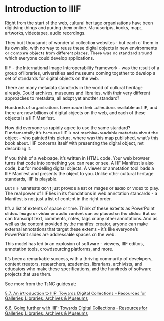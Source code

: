 # Introduction to IIIF

Right from the start of the web, cultural heritage organisations have been digitising things and putting them online. Manuscripts, books, maps, artworks, videotapes, audio recordings.

They built thousands of wonderful collection websites - but each of them in its own silo, with no way to reuse these digital objects in new environments or compare objects from different places. There was no standard around which everyone could develop applications.

IIIF - the International Image Interoperability Framework - was the result of a group of libraries, universities and museums coming together to develop a set of standards for digital objects on the web.

There are many metadata standards in the world of cultural heritage already. Could archives, museums and libraries, with their very different approaches to metadata, all adopt yet another standard?

Hundreds of organisations have made their collections available as IIIF, and there are now billions of digital objects on the web, and each of these objects is a IIIF Manifest.

How did everyone so rapidly agree to use the same standard? Fundamentally it’s because IIIF is not machine-readable metadata about the object - who painted this picture, where was this map published, what’s this book about. IIIF concerns itself with presenting the digital object, not describing it.

If you think of a web page, it’s written in HTML code. Your web browser turns that code into something you can read or see. A IIIF Manifest is also code, but for modelling digital objects. A viewer or annotation tool loads a IIIF Manifest and presents the object to you. Unlike other cultural heritage standards, IIIF is playable.

But IIIF Manifests don’t just provide a list of images or audio or video to play. The real power of IIIF lies in its foundations in web annotation standards - a Manifest is not just a list of content in the right order.

It’s a list of extents of space or time. Think of these extents as PowerPoint slides. Image or video or audio content can be placed on the slides. But so can transcript text, comments, notes, tags or any other annotations. And as well as the content provided by the manifest creator, anyone can make external annotations that target these extents - it’s like everyone’s PowerPoint slides are addressable spaces on the web.

This model has led to an explosion of software - viewers, IIIF editors, annotation tools, crowdsourcing platforms, and more.

It’s been a remarkable success, with a thriving community of developers, content creators, researchers, academics, librarians, archivists, and educators who make these specifications, and the hundreds of software projects that use them.

See more from the TaNC guides at:

[5.7. An introduction to IIIF: Towards Digital Collections - Resources for Galleries, Libraries, Archives & Museums](https://canvas.instructure.com/courses/9719434/pages/5-dot-7-an-introduction-to-iiif)

[6.6. Going further with IIIF: Towards Digital Collections - Resources for Galleries, Libraries, Archives & Museums](https://canvas.instructure.com/courses/9719434/pages/6-dot-6-going-further-with-iiif)
